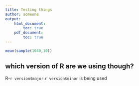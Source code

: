 ```yaml
---
title: Testing things
author: someone
output:
    html_document:
        toc: true
    pdf_document:
        toc: true
---
```




```r
mean(sample(1040,10))
```

## which version of R are we using though?


R-`r version$major`.`r version$minor`  is being used

